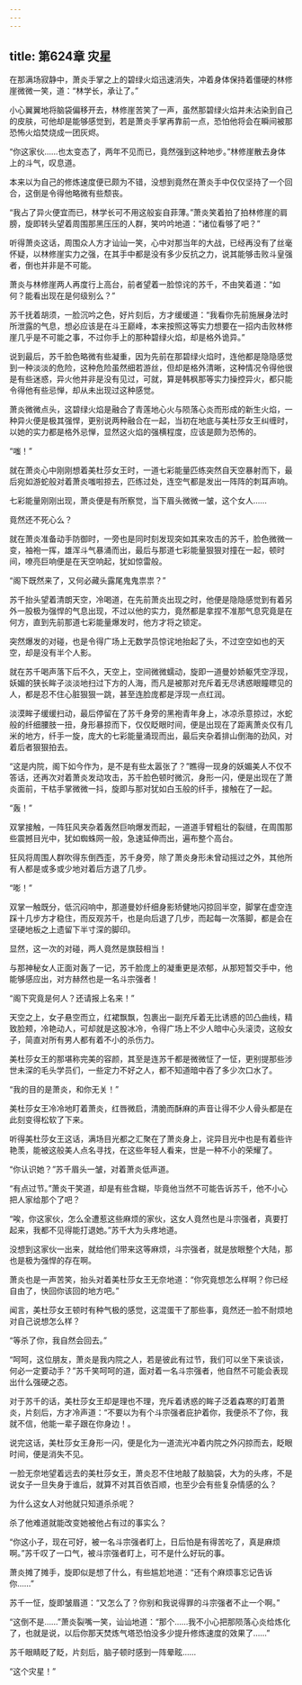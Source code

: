 ```yaml
---
---
---
```

title: 第624章 灾星
---



在那满场寂静中，萧炎手掌之上的碧绿火焰迅速消失，冲着身体保持着僵硬的林修崖微微一笑，道：“林学长，承让了。”

小心翼翼地将脑袋偏移开去，林修崖苦笑了一声，虽然那碧绿火焰并未沾染到自己的皮肤，可他却是能够感觉到，若是萧炎手掌再靠前一点，恐怕他将会在瞬间被那恐怖火焰焚烧成一团灰烬。

“你这家伙……也太变态了，两年不见而已，竟然强到这种地步。”林修崖散去身体上的斗气，叹息道。

本来以为自己的修炼速度便已颇为不错，没想到竟然在萧炎手中仅仅坚持了一个回合，这倒是令得他略微有些颓丧。

“我占了异火便宜而已，林学长可不用这般妄自菲薄。”萧炎笑着拍了拍林修崖的肩膀，旋即转头望着周围那黑压压的人群，笑吟吟地道：“诸位看够了吧？”

听得萧炎这话，周围众人方才讪讪一笑，心中对那当年的大战，已经再没有了丝毫怀疑，以林修崖实力之强，在其手中都是没有多少反抗之力，说其能够击败斗皇强者，倒也并非是不可能。

萧炎与林修崖两人再度行上高台，前者望着一脸惊诧的苏千，不由笑着道：“如何？能看出现在是何级别么？”

苏千抚着胡须，一脸沉吟之色，好片刻后，方才缓缓道：“我看你先前施展身法时所泄露的气息，想必应该是在斗王巅峰，本来按照这等实力想要在一招内击败林修崖几乎是不可能之事，不过你手上的那种碧绿火焰，却是格外诡异。”

说到最后，苏千脸色略微有些凝重，因为先前在那碧绿火焰时，连他都是隐隐感觉到一种淡淡的危险，这种危险虽然细若游丝，但却是格外清晰，这种情况令得他很是有些迷惑，异火他并非是没有见过，可就，算是韩枫那等实力操控异火，都只能令得他有些忌惮，却从未出现过这种感觉。

萧炎微微点头，这碧绿火焰是融合了青莲地心火与陨落心炎而形成的新生火焰，一种异火便是极其强悍，更别说两种融合在一起，当初在地底与美杜莎女王纠缠时，以她的实力都是格外忌惮，显然这火焰的强横程度，应该是颇为恐怖的。

“嗤！”

就在萧炎心中刚刚想着美杜莎女王时，一道七彩能量匹练突然自天空暴射而下，最后宛如游蛇般对着萧炎嗤啦掠去，匹练过处，连空气都是发出一阵阵的刺耳声响。

七彩能量刚刚出现，萧炎便是有所察觉，当下眉头微微一皱，这个女人……

竟然还不死心么？

就在萧炎准备动手防御时，一旁也是同时刻发现突如其来攻击的苏千，脸色微微一变，袖袍一挥，雄浑斗气暴涌而出，最后与那道七彩能量狠狠对撞在一起，顿时间，嘹亮巨响便是在天空响起，犹如惊雷般。

“阁下既然来了，又何必藏头露尾鬼鬼祟祟？”

苏千抬头望着清朗天空，冷喝道，在先前萧炎出现之时，他便是隐隐感觉到有着另外一股极为强悍的气息出现，不过以他的实力，竟然都是拿捏不准那气息究竟是在何方，直到先前那道七彩能量爆发时，他方才将之锁定。

突然爆发的对碰，也是令得广场上无数学员惊诧地抬起了头，不过空空如也的天空，却是没有半个人影。

就在苏千喝声落下后不久，天空上，空间微微蠕动，旋即一道曼妙娇躯凭空浮现，妖媚的狭长眸子淡淡地扫过下方的人海，而凡是被那对充斥着无尽诱惑眼瞳瞟见的人，都是忍不住心脏狠狠一跳，甚至连脸庞都是浮现一点红润。

淡漠眸子缓缓扫动，最后停留在了苏千身旁的黑袍青年身上，冰凉杀意掠过，水蛇般的纤细腰肢一扭，身形暴掠而下，仅仅眨眼时间，便是出现在了距离萧炎仅有几米的地方，纤手一旋，庞大的七彩能量涌现而出，最后夹杂着排山倒海的劲风，对着后者狠狠拍去。

“这是内院，阁下如今作为，是不是有些太嚣张了？”瞧得一现身的妖媚美人不仅不答话，还再次对着萧炎发动攻击，苏千脸色顿时微沉，身形一闪，便是出现在了萧炎面前，干枯手掌微微一抖，旋即与那对犹如白玉般的纤手，接触在了一起。

“轰！”

双掌接触，一阵狂风夹杂着轰然巨响爆发而起，一道道手臂粗壮的裂缝，在周围那些震撼目光中，犹如蜘蛛网一般，急速延伸而出，遍布整个高台。

狂风将周围人群吹得东倒西歪，苏千身旁，除了萧炎身形未曾动摇过之外，其他所有人都是或多或少地对着后方退了几步。

“嘭！”

双掌一触既分，低沉闷响中，那道曼妙纤细身影矫健地闪掠回半空，脚掌在虚空连踩十几步方才稳住，而反观苏千，也是向后退了几步，而起每一次落脚，都是会在坚硬地板之上遗留下半寸深的脚印。

显然，这一次的对碰，两人竟然是旗鼓相当！

与那神秘女人正面对轰了一记，苏千脸庞上的凝重更是浓郁，从那短暂交手中，他能够感应出，对方赫然也是一名斗宗强者！

“阁下究竟是何人？还请报上名来！”

天空之上，女子悬空而立，红裙飘飘，包裹出一副充斥着无比诱惑的凹凸曲线，精致脸颊，冷艳动人，可却就是这股冰冷，令得广场上不少人暗中心头滚烫，这般女子，简直对所有男人都有着不小的杀伤力。

美杜莎女王的那堪称完美的容颜，其至是连苏千都是微微怔了一怔，更别提那些涉世未深的毛头学员们，一些定力不好之人，都不知道暗中吞了多少次口水了。

“我的目的是萧炎，和你无关！”

美杜莎女王冷冷地盯着萧炎，红唇微启，清脆而酥麻的声音让得不少人骨头都是在此刻变得松软了下来。

听得美杜莎女王这话，满场目光都之汇聚在了萧炎身上，诧异目光中也是有着些许艳羡，能被这般美人点名寻找，在这些年轻人看来，世是一种不小的荣耀了。

“你认识她？”苏千眉头一皱，对着萧炎低声道。

“有点过节。”萧炎干笑道，却是有些含糊，毕竟他当然不可能告诉苏千，他不小心把人家给那个了吧？

“唉，你这家伙，怎么全遭惹这些麻烦的家伙，这女人竟然也是斗宗强者，真要打起来，我都不见得能打退她。”苏千大为头疼地道。

没想到这家伙一出来，就给他们带来这等麻烦，斗宗强者，就是放眼整个大陆，那也是极为强悍的存在啊。

萧炎也是一声苦笑，抬头对着美杜莎女王无奈地道：“你究竟想怎么样啊？你已经自由了，快回你该回的地方吧。”

闻言，美杜莎女王顿时有种气极的感觉，这混蛋干了那些事，竟然还一脸不耐烦地对自己说想怎么样？

“等杀了你，我自然会回去。”

“呵呵，这位朋友，萧炎是我内院之人，若是彼此有过节，我们可以坐下来谈谈，何必一定要动手？”苏千笑呵呵的道，面对着一名斗宗强者，他自然不可能会表现出什么强硬之态。

对于苏千的话，美杜莎女王却是理也不理，充斥着诱惑的眸子泛着森寒的盯着萧炎，片刻后，方才冷声道：“不要以为有个斗宗强者庇护着你，我便杀不了你，我就不信，他能一辈子跟在你身边！。

说完这话，美杜莎女王身形一闪，便是化为一道流光冲着内院之外闪掠而去，眨眼时间，便是消失不见。

一脸无奈地望着远去的美杜莎女王，萧炎忍不住地敲了敲脑袋，大为的头疼，不是说女子一旦失身于谁后，就算不对其百依百顺，也至少会有些复杂情感的么？

为什么这女人对他就只知道杀杀呢？

杀了他难道就能改变她被他占有过的事实么？

“你这小子，现在可好，被一名斗宗强者盯上，日后怕是有得苦吃了，真是麻烦啊。”苏千叹了一口气，被斗宗强者盯上，可不是什么好玩的事。

萧炎摊了摊手，旋即似是想了什么，有些尴尬地道：“还有个麻烦事忘记告诉你……”

苏千一怔，旋即皱眉道：“又怎么了？你别和我说得罪的斗宗强者不止一个啊。”

“这倒不是……”萧炎裂嘴一笑，讪讪地道：“那个……我不小心把那陨落心炎给炼化了，也就是说，以后你那天焚炼气塔恐怕没多少提升修炼速度的效果了……”

苏千眼睛眨了眨，片刻后，脑子顿时感到一阵晕眩……

“这个灾星！”